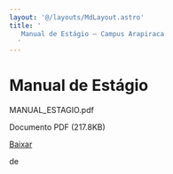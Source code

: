 ```yaml
---
layout: '@/layouts/MdLayout.astro'
title: '
   Manual de Estágio — Campus Arapiraca
  '
---
```




Manual de Estágio
=================











 MANUAL\_ESTAGIO.pdf
   

 Documento PDF
 (217.8KB)
 

[Baixar](/cpt/documentos/manual_estagio.pdf/@@download/file/MANUAL_ESTAGIO.pdf) 



























 de
 

















